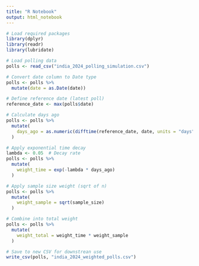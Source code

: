 ```yaml
---
title: "R Notebook"
output: html_notebook
---
```


```r
# Load required packages
library(dplyr)
library(readr)
library(lubridate)
```

```r
# Load polling data
polls <- read_csv("india_2024_polling_simulation.csv")
```

```r
# Convert date column to Date type
polls <- polls %>%
  mutate(date = as.Date(date))
```

```r
# Define reference date (latest poll)
reference_date <- max(polls$date)
```

```r
# Calculate days ago
polls <- polls %>%
  mutate(
    days_ago = as.numeric(difftime(reference_date, date, units = "days"))
  )
```

```r
# Apply exponential time decay
lambda <- 0.05  # Decay rate
polls <- polls %>%
  mutate(
    weight_time = exp(-lambda * days_ago)
  )
```

```r
# Apply sample size weight (sqrt of n)
polls <- polls %>%
  mutate(
    weight_sample = sqrt(sample_size)
  )
```

```r
# Combine into total weight
polls <- polls %>%
  mutate(
    weight_total = weight_time * weight_sample
  )
```

```r
# Save to new CSV for downstrean use
write_csv(polls, "india_2024_weighted_polls.csv")
```
